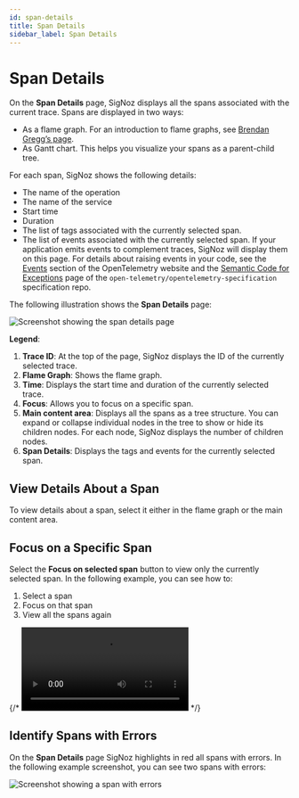 ```yaml
---
id: span-details
title: Span Details
sidebar_label: Span Details
---
```



# Span Details

On the **Span Details** page, SigNoz displays all the spans associated with the current trace. Spans are displayed in two ways:

- As a flame graph. For an introduction to flame graphs, see [Brendan Gregg’s page](https://www.brendangregg.com/flamegraphs.html).
- As Gantt chart. This helps you visualize your spans as a parent-child tree.

For each span, SigNoz shows the following details:

- The name of the operation
- The name of the service
- Start time
- Duration
- The list of tags associated with the currently selected span.
- The list of events associated with the currently selected span. If your application emits events to complement traces, SigNoz will display them on this page. For details about raising events in your code, see the [Events](https://opentelemetry.io/docs/concepts/instrumenting-library/#events) section of the OpenTelemetry website and the [Semantic Code for Exceptions](https://github.com/open-telemetry/opentelemetry-specification/blob/main/specification/trace/semantic_conventions/exceptions.md) page of the `open-telemetry/opentelemetry-specification` specification repo.

The following illustration shows the **Span Details** page:

![Screenshot showing the span details page](/img/docs/span-details-page-v0.7.1.png)




**Legend**:

1. **Trace ID**: At the top of the page, SigNoz displays the ID of the currently selected trace.
2. **Flame Graph**: Shows the flame graph.
3. **Time**: Displays the start time and duration of the currently selected trace.
4. **Focus**: Allows you to focus on a specific span.
5. **Main content area**: Displays all the spans as a tree structure. You can expand or collapse individual nodes in the tree to show or hide its children nodes. For each node, SigNoz displays the number of children nodes.
6. **Span Details**: Displays the tags and events for the currently selected span.

## View Details About a Span

To view details about a span, select it either in the flame graph or the main content area.

## Focus on a Specific Span

Select the **Focus on selected span** button to view only the currently selected span. In the following example, you can see how to:

1. Select a span
2. Focus on that span
3. View all the spans again

{/* ![Video showing how to focus on a span](/videos/identify-span-with-errors-v0.7.1.mp4) */}

## Identify Spans with Errors

On the **Span Details** page SigNoz highlights in red all spans with errors. In the following example screenshot, you can see two spans with errors:

![Screenshot showing a span with errors](/img/docs/identify-span-with-errors-v0.7.1.png)